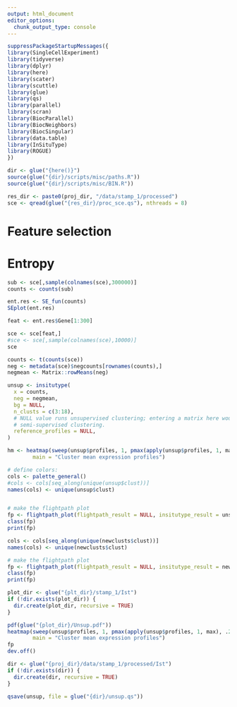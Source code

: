 ```yaml
---
output: html_document
editor_options: 
  chunk_output_type: console
---
```

```r
suppressPackageStartupMessages({
library(SingleCellExperiment)
library(tidyverse)
library(dplyr)
library(here)
library(scater)
library(scuttle)
library(glue)
library(qs)
library(parallel)
library(scran)
library(BiocParallel)
library(BiocNeighbors)
library(BiocSingular)
library(data.table)
library(InSituType)
library(ROGUE)
})
```

```r
dir <- glue("{here()}")
source(glue("{dir}/scripts/misc/paths.R"))
source(glue("{dir}/scripts/misc/BIN.R"))
```


```r
res_dir <- paste0(proj_dir, "/data/stamp_1/processed")
sce <- qread(glue("{res_dir}/proc_sce.qs"), nthreads = 8)
```

# Feature selection
# Entropy
```r
sub <- sce[,sample(colnames(sce),300000)]
counts <- counts(sub)
```

```r
ent.res <- SE_fun(counts)
SEplot(ent.res)
```

```r
feat <- ent.res$Gene[1:300]
```

```r
sce <- sce[feat,]
#sce <- sce[,sample(colnames(sce),10000)]
sce
```

```r
counts <- t(counts(sce))
neg <- metadata(sce)$negcounts[rownames(counts),]
negmean <- Matrix::rowMeans(neg)
```


```r
unsup <- insitutype(
  x = counts,
  neg = negmean,
  bg = NULL,
  n_clusts = c(3:18),
  # NULL value runs unsupervised clustering; entering a matrix here would run
  # semi-supervised clustering.
  reference_profiles = NULL,
)
```


```r
hm <- heatmap(sweep(unsup$profiles, 1, pmax(apply(unsup$profiles, 1, max), .2), "/"), scale = "none",
        main = "Cluster mean expression profiles")
```


```r
# define colors:
cols <- palette_general()
#cols <- cols[seq_along(unique(unsup$clust))]
names(cols) <- unique(unsup$clust)


# make the flightpath plot
fp <- flightpath_plot(flightpath_result = NULL, insitutype_result = unsup, col = cols[unsup$clust])
class(fp)
print(fp)
```

```r
cols <- cols[seq_along(unique(newclusts$clust))]
names(cols) <- unique(newclusts$clust)

# make the flightpath plot
fp <- flightpath_plot(flightpath_result = NULL, insitutype_result = newclusts, col = cols[newclusts$clust])
class(fp)
print(fp)
```


```r
plot_dir <- glue("{plt_dir}/stamp_1/Ist")
if (!dir.exists(plot_dir)) {
  dir.create(plot_dir, recursive = TRUE)
}

pdf(glue("{plot_dir}/Unsup.pdf"))
heatmap(sweep(unsup$profiles, 1, pmax(apply(unsup$profiles, 1, max), .2), "/"), scale = "none",
        main = "Cluster mean expression profiles")
fp
dev.off()
```

```r
dir <- glue("{proj_dir}/data/stamp_1/processed/Ist")
if (!dir.exists(dir)) {
  dir.create(dir, recursive = TRUE)
}

qsave(unsup, file = glue("{dir}/unsup.qs"))
```




